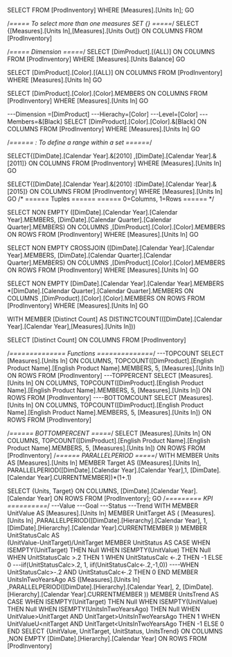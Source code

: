 SELECT FROM [ProdInventory]
WHERE [Measures].[Units In];
GO

/*===== To select more than one measures SET {}   =====*/
SELECT {[Measures].[Units In],[Measures].[Units Out]} ON COLUMNS
FROM [ProdInventory]

/*=====   Dimension  =====*/
SELECT  [DimProduct].[(ALL)] ON COLUMNS
FROM [ProdInventory]
WHERE [Measures].[Units Balance]
GO

SELECT  [DimProduct].[Color].[(ALL)] ON COLUMNS
FROM [ProdInventory]
WHERE [Measures].[Units In]
GO

SELECT  [DimProduct].[Color].[Color].MEMBERS ON COLUMNS
FROM [ProdInventory]
WHERE [Measures].[Units In]
GO

---Dimension =[DimProduct]
---Hierachy=[Color]
---Level=[Color]
---Members=&[Black]
SELECT  [DimProduct].[Color].[Color].&[Black] ON COLUMNS
FROM [ProdInventory]
WHERE [Measures].[Units In]
GO

/*======  : To define a range within a set ======*/

SELECT{[DimDate].[Calendar Year].&[2010]
       ,[DimDate].[Calendar Year].&[2011]} ON COLUMNS
FROM [ProdInventory]
WHERE [Measures].[Units In]
GO

SELECT{[DimDate].[Calendar Year].&[2010]
       :[DimDate].[Calendar Year].&[2015]} ON COLUMNS
FROM [ProdInventory]
WHERE [Measures].[Units In]
GO 
/*
====== Tuples            ======
====== 0=Columns, 1=Rows ======
*/ 

SELECT NON EMPTY 
       ([DimDate].[Calendar Year].[Calendar Year].MEMBERS,
		[DimDate].[Calendar Quarter].[Calendar Quarter].MEMBERS) ON COLUMNS 
       ,[DimProduct].[Color].[Color].MEMBERS ON ROWS
FROM [ProdInventory]
WHERE [Measures].[Units In]
GO 

SELECT NON EMPTY 
CROSSJOIN ([DimDate].[Calendar Year].[Calendar Year].MEMBERS,
		[DimDate].[Calendar Quarter].[Calendar Quarter].MEMBERS) ON COLUMNS 
       ,[DimProduct].[Color].[Color].MEMBERS ON ROWS
FROM [ProdInventory]
WHERE [Measures].[Units In]
GO 

SELECT NON EMPTY 
        [DimDate].[Calendar Year].[Calendar Year].MEMBERS
		*[DimDate].[Calendar Quarter].[Calendar Quarter].MEMBERS ON COLUMNS 
       ,[DimProduct].[Color].[Color].MEMBERS ON ROWS
FROM [ProdInventory]
WHERE [Measures].[Units In]
GO

WITH MEMBER [Distinct Count] AS 
DISTINCTCOUNT(([DimDate].[Calendar Year].[Calendar Year],[Measures].[Units In])) 
 
SELECT [Distinct Count] ON COLUMNS
FROM [ProdInventory]

/*==============  Functions ==============*/
---TOPCOUNT
SELECT [Measures].[Units In] ON COLUMNS,
       TOPCOUNT([DimProduct].[English Product Name].[English Product Name].MEMBERS, 5,
	   [Measures].[Units In]) ON ROWS 
FROM [ProdInventory]
---TOPPERCENT
SELECT [Measures].[Units In] ON COLUMNS,
       TOPCOUNT([DimProduct].[English Product Name].[English Product Name].MEMBERS, 5,
	   [Measures].[Units In]) ON ROWS 
FROM [ProdInventory]
----BOTTOMCOUNT
SELECT [Measures].[Units In] ON COLUMNS,
       TOPCOUNT([DimProduct].[English Product Name].[English Product Name].MEMBERS, 5,
	   [Measures].[Units In]) ON ROWS 
FROM [ProdInventory]

/*======    BOTTOMPERCENT    =====*/
SELECT [Measures].[Units In] ON COLUMNS,
       TOPCOUNT([DimProduct].[English Product Name].[English Product Name].MEMBERS, 5,
	   [Measures].[Units In]) ON ROWS 
FROM [ProdInventory]
/*======    PARALLELPERIOD    =====*/
WITH MEMBER Units AS 
     [Measures].[Units In]
     MEMBER Target AS
	 ([Measures].[Units In],
	 PARALLELPERIOD([DimDate].[Calendar Year].[Calendar Year],1,
	 [DimDate].[Calendar Year].CURRENTMEMBER))*(1+.1)

SELECT {Units, Target} ON COLUMNS,
       [DimDate].[Calendar Year].[Calendar Year] ON ROWS
FROM [ProdInventory];
GO
/*========= KPI  ==========*/
---Value
---Goal
---Status
---Trend
WITH MEMBER UnitValue AS
[Measures].[Units In]
MEMBER UnitTarget AS (
			[Measures].[Units In]
			,PARALLELPERIOD([DimDate].[Hierarchy].[Calendar Year], 1,
             [DimDate].[Hierarchy].[Calendar Year].CURRENTMEMBER
			))
MEMBER UnitStatusCalc AS  
(UnitValue-UnitTarget)/UnitTarget
MEMBER UnitStatus AS
CASE WHEN ISEMPTY(UnitTarget) THEN Null
     WHEN ISEMPTY(UnitValue) THEN Null
     WHEN UnitStatusCalc >.2 THEN 1 
     WHEN UnitStatusCalc <-.2 THEN -1 
	 ELSE 0
	 ---iif(UnitStatusCalc>.2, 1, iif(UnitStatusCalc<-.2,-1,0))
     ----WHEN UnitStatusCalc>-.2 AND UnitStatusCalc<-.2 THEN 0
END
MEMBER UnitsInTwoYearsAgo AS
            ([Measures].[Units In]
			,PARALLELPERIOD([DimDate].[Hierarchy].[Calendar Year], 2,
            [DimDate].[Hierarchy].[Calendar Year].CURRENTMEMBER
			))
MEMBER UnitsTrend AS 
CASE WHEN ISEMPTY(UnitTarget) THEN Null
     WHEN ISEMPTY(UnitValue) THEN Null
	 WHEN ISEMPTY(UnitsInTwoYearsAgo) THEN Null
     WHEN UnitValue>UnitTarget AND UnitTarget>UnitsInTwoYearsAgo THEN 1 
     WHEN UnitValueU<nitTarget AND UnitTarget<UnitsInTwoYearsAgo  THEN -1 
	 ELSE 0
END
SELECT 
{UnitValue, UnitTarget, UnitStatus, UnitsTrend} ON COLUMNS 
,NON EMPTY [DimDate].[Hierarchy].[Calendar Year] ON ROWS
FROM [ProdInventory]
